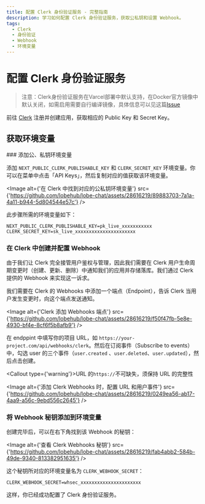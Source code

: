 ```yaml
---
title: 配置 Clerk 身份验证服务 - 完整指南
description: 学习如何配置 Clerk 身份验证服务，获取公私钥和设置 Webhook。
tags:
  - Clerk
  - 身份验证
  - Webhook
  - 环境变量
---
```


# 配置 Clerk 身份验证服务

> 注意：Clerk身份验证服务在Varcel部署中默认支持，在Docker官方镜像中默认关闭，如需启用需要自行编译镜像，具体信息可以见这篇[Issue](https://github.com/lobehub/lobe-chat/issues/3080)

前往 [Clerk](https://clerk.com?utm_source=lobehub\&utm_medium=docs) 注册并创建应用，获取相应的 Public Key 和 Secret Key。

## 获取环境变量

<Steps>
  ### 添加公、私钥环境变量

  添加 `NEXT_PUBLIC_CLERK_PUBLISHABLE_KEY` 和 `CLERK_SECRET_KEY` 环境变量。你可以在菜单中点击「API Keys」，然后复制对应的值获取该环境变量。

  <Image alt={'在 Clerk 中找到对应的公私钥环境变量'} src={'https://github.com/lobehub/lobe-chat/assets/28616219/89883703-7a1a-4a11-b944-5d804544e57c'} />

  此步骤所需的环境变量如下：

  ```shell
  NEXT_PUBLIC_CLERK_PUBLISHABLE_KEY=pk_live_xxxxxxxxxxx
  CLERK_SECRET_KEY=sk_live_xxxxxxxxxxxxxxxxxxxxxx
  ```

  ### 在 Clerk 中创建并配置 Webhook

  由于我们让 Clerk 完全接管用户鉴权与管理，因此我们需要在 Clerk 用户生命周期变更时（创建、更新、删除）中通知我们的应用并存储落库。我们通过 Clerk 提供的 Webhook 来实现这一诉求。

  我们需要在 Clerk 的 Webhooks 中添加一个端点（Endpoint），告诉 Clerk 当用户发生变更时，向这个端点发送通知。

  <Image alt={'Clerk 添加 Webhooks 端点'} src={'https://github.com/lobehub/lobe-chat/assets/28616219/f50f47fb-5e8e-4930-bf4e-8cf6f5b8afb9'} />

  在 endppint 中填写你的项目 URL，如 `https://your-project.com/api/webhooks/clerk`。然后在订阅事件（Subscribe to events）中，勾选 user 的三个事件（`user.created` 、`user.deleted`、`user.updated`），然后点击创建。

  <Callout type={'warning'}>URL 的`https://`不可缺失，须保持 URL 的完整性</Callout>

  <Image alt={'添加 Clerk Webhooks 时，配置 URL 和用户事件'} src={'https://github.com/lobehub/lobe-chat/assets/28616219/0249ea56-ab17-4aa9-a56c-9ebd556c2645'} />

  ### 将 Webhook 秘钥添加到环境变量

  创建完毕后，可以在右下角找到该 Webhook 的秘钥：

  <Image alt={'查看 Clerk Webhooks 秘钥'} src={'https://github.com/lobehub/lobe-chat/assets/28616219/fab4abb2-584b-49de-9340-813382951635'} />

  这个秘钥所对应的环境变量名为 `CLERK_WEBHOOK_SECRET`：

  ```shell
  CLERK_WEBHOOK_SECRET=whsec_xxxxxxxxxxxxxxxxxxxxxx
  ```
</Steps>

这样，你已经成功配置了 Clerk 身份验证服务。
